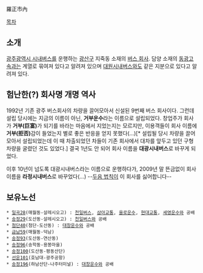 羅正市內

[[목차]]

== 소개 ==
[[광주광역시 시내버스]]를 운행하는 [[광산구]] 지죽동 소재의 [[버스 회사]]. 담양 소재의 [[동광고속]]과는 계열로 묶여져 있다고 알려져 있으며 [[대원시내버스]]와도 같은 지분으로 있다고 알려져 있다.

== 험난한(?) 회사명 개명 역사 ==
1992년 기존 광주 버스회사의 차량을 끌어모아서 신설된 9번째 버스 회사이다. 그런데 설립 당시에는 지금의 이름이 아닌, '''거부운수'''라는 이름으로 설립되었다. 창업주가 회사가 '''거부(巨富)'''가 되기를 바라는 마음에서 지었는지는 모르지만, 이용객들이 회사 이름에 '''거부(拒否)'''감이 들었는지 별로 좋은 반응을 얻지 못했다(...)[* 설립될 당시 차량을 끌어모아서 설립되었는데 이 때 차출되었던 차들이 기존 회사에서 대차를 앞두고 있던 구형 차량을 굴렸던 것도 있었다.] 결국 1년도 안 되어 회사 이름을 '''대광시내버스'''로 바꾸게 되었다.

이후 10년이 넘도록 대광시내버스라는 이름으로 운행하다가, 2009년 말 뜬금없이 회사 이름을 '''라정시내버스'''로 바꾸었다(...) --[[두음 법칙]]이 이 회사를 싫어합니다--

== 보유노선 ==
 * [[광주 버스 일곡28|일곡28]](매월동-살레시오고) : [[천일버스]], [[삼아교통]], [[을로운수]], [[현대교통]], [[세영운수]]와 공배
 * [[광주 버스 송정29|송정29]](도산동-살레시오고) : [[천일버스]]와 공배
 * [[광주 버스 첨단40|첨단40]](첨단-도산동) : [[대창운수]]와 공배
 * [[광주 버스 금남59|금남59]](매월동-덕남)
 * [[광주 버스 송정93|송정93]](도산동-연산동)
 * [[광주 버스 송정96|송정96]](송학동-용봉마을)
 * [[광주 버스 송정100|송정100]](도산동-평동산단)
 * [[광주 버스 선운101|선운101]](호남대-광주공항)
 * [[광주 버스 송정196|송정196]](하남산단-나주터미널) : [[대창운수]]와 공배

